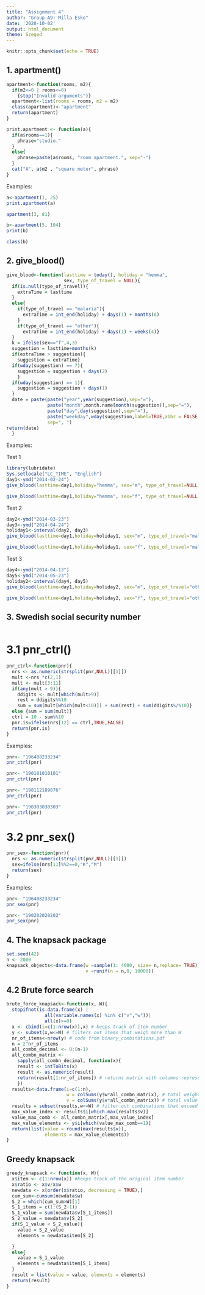 ---
title: "Assignment 4"
author: "Group A9: Milla Esko"
date: '2020-10-02'
output: html_document
theme: Szeged
---

```{r setup, include=FALSE}
knitr::opts_chunk$set(echo = TRUE)
```

## 1. apartment()


```{r, echo=TRUE, eval=TRUE}
apartment<-function(rooms, m2){
  if(m2<=0 | rooms<=0)
    {stop("Invalid arguments")}
  apartment<-list(rooms = rooms, m2 = m2)
  class(apartment)<-"apartment"
  return(apartment)
}
```


```{r, echo=TRUE, eval=TRUE}
print.apartment <- function(a){
  if(a$rooms==1){
    phrase="studio."
  }
  else{
    phrase=paste(a$rooms, "room apartment.", sep="-")
  }
  cat("A", a$m2 , "square meter", phrase)
}
```

Examples:

```{r, echo=TRUE, eval=TRUE}
a<-apartment(1, 25)
print.apartment(a)
```


```{r, echo=TRUE, eval=TRUE}
apartment(3, 81)
```


```{r, echo=TRUE, eval=TRUE}
b<-apartment(5, 104)
print(b)
```

```{r, echo=TRUE, eval=TRUE}
class(b)
```

## 2. give_blood()

```{r, echo=TRUE, eval=TRUE}
give_blood<-function(lasttime = today(), holiday = "hemma", 
                     sex, type_of_travel = NULL){
  if(is.null(type_of_travel)){
    extraTime = lasttime
  }
  else{
    if(type_of_travel == "malaria"){
      extraTime = int_end(holiday) + days(1) + months(6)
    }
    if(type_of_travel == "other"){
      extraTime = int_end(holiday) + days(1) + weeks(4)}
  }
  k = ifelse(sex=="f",4,3)
  suggestion = lasttime+months(k)
  if(extraTime > suggestion){
    suggestion = extraTime}
  if(wday(suggestion) == 7){
    suggestion = suggestion + days(2)
    }
  if(wday(suggestion) == 1){
    suggestion = suggestion + days(1)
  }
  date = paste(paste("year",year(suggestion),sep="="),
               paste("month",month.name[month(suggestion)],sep="="),
               paste("day",day(suggestion),sep="="),
               paste("weekday",wday(suggestion,label=TRUE,abbr = FALSE,),sep="="), 
               sep=", ")
return(date)
  }
```

Examples:

Test 1
```{r, echo=TRUE, eval=TRUE}
library(lubridate)
Sys.setlocale("LC_TIME", "English")
day1<-ymd("2014-02-24")
give_blood(lasttime=day1,holiday="hemma", sex="m", type_of_travel=NULL)
```

```{r, echo=TRUE, eval=TRUE}
give_blood(lasttime=day1,holiday="hemma", sex="f", type_of_travel=NULL)
```

Test 2
```{r, echo=TRUE, eval=TRUE}
day2<-ymd("2014-03-23")
day3<-ymd("2014-04-24")
holiday1<-interval(day2, day3)
give_blood(lasttime=day1,holiday=holiday1, sex="m", type_of_travel="malaria")
```

```{r, echo=TRUE, eval=TRUE}
give_blood(lasttime=day1,holiday=holiday1, sex="f", type_of_travel="malaria")
```

Test 3
```{r, echo=TRUE, eval=TRUE}
day4<-ymd("2014-04-13")
day5<-ymd("2014-05-23")
holiday2<-interval(day4, day5)
give_blood(lasttime=day1,holiday=holiday2, sex="m", type_of_travel="other")
```
```{r, echo=TRUE, eval=TRUE}
give_blood(lasttime=day1,holiday=holiday2, sex="f", type_of_travel="other")
```

## 3. Swedish social security number


```{r, echo=TRUE, eval=TRUE}

```

# 3.1 pnr_ctrl()
```{r, echo=TRUE, eval=TRUE}
pnr_ctrl<-function(pnr){
  nrs <- as.numeric(strsplit(pnr,NULL)[[1]])
  mult <-nrs *c(2,1)
  mult <- mult[3:11]
  if(any(mult > 9)){
    ddigits <- mult[which(mult>9)]
    rest = ddigits%%10
    sum = sum(mult[which(mult<10)]) + sum(rest) + sum(ddigits%/%10)}
  else {sum = sum(mult)}
  ctrl = 10 - sum%%10
  pnr.is=ifelse(nrs[12] == ctrl,TRUE,FALSE)
  return(pnr.is)
}
```

Examples:

```{r, echo=TRUE, eval=TRUE}
pnr<- "196408233234"
pnr_ctrl(pnr)
```


```{r, echo=TRUE, eval=TRUE}
pnr<- "190101010101"
pnr_ctrl(pnr)
```

```{r, echo=TRUE, eval=TRUE}
pnr<- "198112189876"
pnr_ctrl(pnr)
```

```{r, echo=TRUE, eval=TRUE}
pnr<- "190303030303"
pnr_ctrl(pnr)
```


# 3.2 pnr_sex()


```{r, echo=TRUE, eval=TRUE}
pnr_sex<-function(pnr){
  nrs <- as.numeric(strsplit(pnr,NULL)[[1]])
  sex=ifelse(nrs[11]%%2==0,"K","M")
  return(sex)
}
```

Examples:

```{r, echo=TRUE, eval=TRUE}
pnr<- "196408233234"
pnr_sex(pnr)
```

```{r, echo=TRUE, eval=TRUE}
pnr<- "190202020202"
pnr_sex(pnr)
```

## 4. The knapsack package


```{r, echo=TRUE, eval=TRUE}
set.seed(42)
n <- 2000
knapsack_objects<-data.frame(w =sample(1: 4000, size= n,replace= TRUE),
                             v =runif(n = n,0, 10000))
```


## 4.2 Brute force search


```{r, echo=TRUE, eval=TRUE, message=FALSE}
brute_force_knapsack<-function(x, W){
  stopifnot(is.data.frame(x) |
              all(variable.names(x) %in% c("v","w"))|
              all(x)>=0)
  x <- cbind(i=c(1:nrow(x)),x) # keeps track of item number
  y <- subset(x,w<=W) # filters out items that weigh more than W
  nr_of_items<-nrow(y) # code from binary_combinations.pdf
  n = 2^nr_of_items
  all_combn_decimal <- 0:(n-1)
  all_combn_matrix <-
    sapply(all_combn_decimal, function(x){
    result <- intToBits(x)
    result <- as.numeric(result)
    return(result[1:nr_of_items]) # returns matrix with columns representing each combination of items
    })
  results<-data.frame(i=c(1:n),
                      w = colSums(y$w*all_combn_matrix), # total weights for each combinations
                      v = colSums(y$v*all_combn_matrix)) # total value for each combination
  results = subset(results,w<=W) # filter out combinations that exceed max weight
  max_value_index <- results$i[which.max(results$v)]
  value_max_comb <- all_combn_matrix[,max_value_index]
  max_value_elements <- y$i[which(value_max_comb==1)]
  return(list(value = round(max(results$v)),
              elements = max_value_elements))
}
```

## Greedy knapsack

```{r, echo=TRUE, eval=TRUE, message=FALSE}
greedy_knapsack <- function(x, W){
  x$item <- c(1:nrow(x)) #keeps track of the original item number
  x$ratio <- x$v/x$w
  newdata <- x[order(x$ratio, decreasing = TRUE),]
  cum_sum<-cumsum(newdata$w)
  S_2 = which(cum_sum>W)[1]
  S_1_items = c(1:(S_2-1))
  S_1_value = sum(newdata$v[S_1_items])
  S_2_value = newdata$v[S_2]
  if(S_1_value < S_2_value){
    value = S_2_value
    elements = newdata$item[S_2]

  }
  else{
    value = S_1_value
    elements = newdata$item[S_1_items]
  }
  result = list(value = value, elements = elements)
  return(result)
}
```
